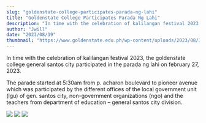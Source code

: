 ```yaml
---
slug: "goldenstate-college-participates-parada-ng-lahi"
title: "Goldenstate College Participates Parada Ng Lahi"
description: "In time with the celebration of kalilangan festival 2023, the goldenstate college general santos city..."
author: "Jwill"
date: "2023/08/19"
thumbnail: "https://www.goldenstate.edu.ph/wp-content/uploads/2023/08/332865503_706675907806631_8975902265206860552_n.jpg"
---
```


In time with the celebration of kalilangan festival 2023, the goldenstate college general santos city participated in the parada ng lahi on february 27, 2023.

The parade started at 5:30am from p. acharon boulevard to pioneer avenue which was participated by the different offices of the local government unit (lgu) of gen. santos city, non-government organizations (ngo) and the teachers from department of education – general santos city division.

![](https://www.goldenstate.edu.ph/wp-content/uploads/2023/08/332865503_706675907806631_8975902265206860552_n.jpg)
![](https://www.goldenstate.edu.ph/wp-content/uploads/2023/08/333025842_3292129084450453_5185142206530748814_n.jpg)
![](https://www.goldenstate.edu.ph/wp-content/uploads/2023/08/332858714_556280319804446_8305667365857786757_n.jpg)